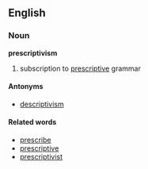 == English ==
=== Noun ===
'''prescriptivism'''

# subscription to [[prescriptive]] grammar

====Antonyms====
*[[descriptivism]]

==== Related words ====
* [[prescribe]]
* [[prescriptive]]
* [[prescriptivist]]
<!--* [[scribe]]
* [[inscribe]]-->